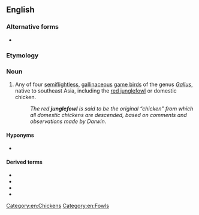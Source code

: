 {{also|jungle fowl}}
==English==

===Alternative forms===
* {{l|en|jungle fowl}}

===Etymology===
{{compound|jungle|fowl|lang=en}}

===Noun===
{{en-noun|junglefowl|s}}

# Any of four [[semiflightless]], [[gallinaceous]] [[game bird]]s of the genus ''[[Gallus]]'', native to southeast Asia, including the [[red junglefowl]] or domestic chicken.
#: ''The red '''junglefowl''' is said to be the original “chicken” from which all domestic chickens are descended, based on comments and observations made by Darwin.''

====Hyponyms====
* {{l|en|chicken}}

====Derived terms====
* {{l|en|green junglefowl}}
* {{l|en|grey junglefowl}}
* {{l|en|red junglefowl}}
* {{l|en|Sri Lanka junglefowl}}

[[Category:en:Chickens]]
[[Category:en:Fowls]]